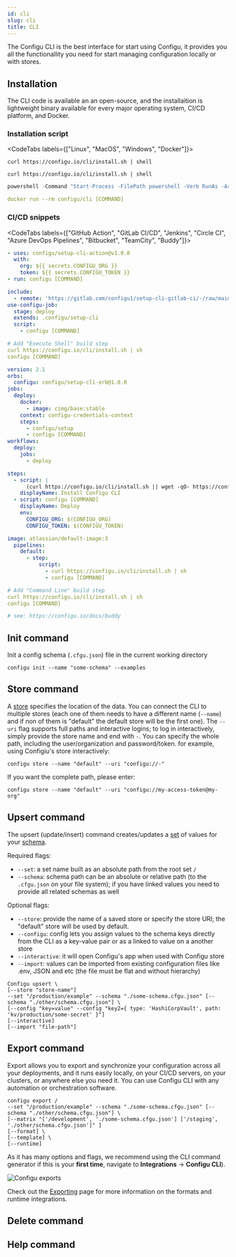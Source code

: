 ```yaml
---
id: cli
slug: cli
title: CLI
---
```


The Configu CLI is the best interface for start using Configu, it provides you all the functionallity 
you need for start managing configuration locally or with stores.

## Installation

The CLI code is available an an open-source, and the installaition is lightweight binary available 
for every major operating system, CI/CD platform, and Docker.

### Installation script

<CodeTabs labels={["Linux", "MacOS", "Windows", "Docker"]}>

```shell
curl https://configu.io/cli/install.sh | shell
```

```shell
curl https://configu.io/cli/install.sh | shell
```

```powershell
powershell -Command "Start-Process -FilePath powershell -Verb RunAs -ArgumentList '-NoProfile','-InputFormat None','-ExecutionPolicy Bypass','-Command ""iex (iwr -UseBasicParsing https://configu.io/cli/install.ps1)""'" 
```

```yaml
docker run --rm configu/cli [COMMAND]
```

</CodeTabs>

### CI/CD snippets

<CodeTabs labels={["GitHub Action", "GitLab CI/CD", "Jenkins", "Circle CI", "Azure DevOps Pipelines", "Bitbucket", "TeamCity", "Buddy"]}>

```yaml    
- uses: configu/setup-cli-action@v1.0.0
  with:
    org: ${{ secrets.CONFIGU_ORG }}
    token: ${{ secrets.CONFIGU_TOKEN }}
- run: configu [COMMAND]
```

```yaml    
include:
  - remote: 'https://gitlab.com/configu1/setup-cli-gitlab-ci/-/raw/main/configu.gitlab-ci.yml'
use-configu-job:
  stage: deploy
  extends: .configu/setup-cli
  script:
    - configu [COMMAND]
```

```yaml    
# Add "Execute Shell" build step
curl https://configu.io/cli/install.sh | sh
configu [COMMAND]
```

```yaml    
version: 2.1
orbs:
  configu: configu/setup-cli-orb@1.0.0
jobs:
  deploy:
    docker:
      - image: cimg/base:stable
    context: configu-credentials-context
    steps:
      - configu/setup
      - configu [COMMAND]
workflows:
  deploy:
    jobs:
      - deploy
```

```yaml    
steps:
  - script: |
      (curl https://configu.io/cli/install.sh || wget -qO- https://configu.io/cli/install.sh) | sudo sh
    displayName: Install Configu CLI
  - script: configu [COMMAND]
    displayName: Deploy
    env:
      CONFIGU_ORG: $(CONFIGU_ORG)
      CONFIGU_TOKEN: $(CONFIGU_TOKEN)
```

```yaml    
image: atlassian/default-image:3
  pipelines:
    default:
      - step:
          script:
            - curl https://configu.io/cli/install.sh | sh
            - configu [COMMAND]
```

```yaml    
# Add "Command Line" build step
curl https://configu.io/cli/install.sh | sh
configu [COMMAND]
```

```yaml    
# see: https://configu.io/docs/buddy
```

</CodeTabs>

## Init command

Init a config schema (`.cfgu.json`) file in the current working directory

```shell
configu init --name "some-schema" --examples
```

## Store command

A [store](/store) specifies the location of the data.
You can connect the CLI to multiple stores (each one of them needs to have a different name (`--name`) 
and if non of them is "default" the default store will be the first one).
The `--uri` flag supports full paths and interactive logins; to log in interactively, simply provide 
the store name and end with `-`.
You can specify the whole path, including the user/organization and password/token. 
for example, using Configiu's store interactively:

```shell
configu store --name "default" --uri "configu://-"
```

If you want the complete path, please enter:

```shell
configu store --name "default" --uri "configu://my-access-token@my-org"
```

## Upsert command

The upsert (update/insert) command creates/updates a [set](/sets) of values for your [schema](/schemas).

Required flags:
- `--set`: a set name built as an absolute path from the root set `/`  
- `--schema`: schema path can be an absolute or relative path (to the `.cfgu.json` on your file system); 
if you have linked values you need to provide all related schemas as well

Optional flags:
- `--store`: provide the name of a saved store or specify the store URI; the "default" store will 
be used by default.
- `--configu`: config lets you assign values to the schema keys directly from the CLI as a key-value 
pair or as a linked to value on a another store
- `--interactive`: it will open Configu's app when used with Configu store
- `--import`: values can be imported from existing configuration files like .env, JSON and etc 
(the file must be flat and without hierarchy)

```shell
Configu upsert \
[--store "store-name"]
--set "/production/example" --schema "./some-schema.cfgu.json" [--schema "./other/schema.cfgu.json"] \
[--config "key=value" --config "key2={ type: 'HashiCorpVault', path: 'kv/production/some-secret' }"]
[--interactive]
[--import "file-path"]
```

## Export command

Export allows you to export and synchronize your configuration across all your deployments, 
and it runs easily locally, on your CI/CD servers, on your clusters, or anywhere else you need it. 
You can use Configu CLI with any automation or orchestration software.

```shell
configu export /
--set "/production/example" --schema "./some-schema.cfgu.json" [--schema "./other/schema.cfgu.json"] \
[--matrix "['/development', './some-schema.cfgu.json'] ['/staging', './other/schema.cfgu.json']" ]
[--format] \
[--template] \
[--runtime]
```

As it has many options and flags, we recommend using the CLI command generator if this is your **first time**, navigate to **Integrations** &rarr; **Configu CLI**).

![Configu exports](configu-exports.jpg)

Check out the [Exporting](/exporting) page for more information on the formats and runtime integrations.

## Delete command


## Help command